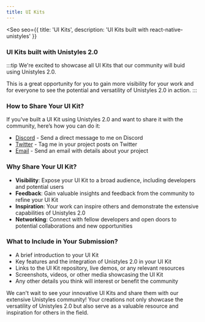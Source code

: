 ```yaml
---
title: UI Kits
---
```



<Seo
    seo={{
        title: 'UI Kits',
        description: 'UI Kits built with react-native-unistyles'
    }}
>

### UI Kits built with Unistyles 2.0

:::tip
We're excited to showcase all UI Kits that our community will buid using Unistyles 2.0.

This is a great opportunity for you to gain more visibility for your work and for everyone to see the potential and versatility of Unistyles 2.0 in action.
:::

### How to Share Your UI Kit?

If you've built a UI Kit using Unistyles 2.0 and want to share it with the community, here’s how you can do it:

- [Discord](https://discord.gg/akGHf27P4C) - Send a direct message to me on Discord
- [Twitter](todo) - Tag me in your project posts on Twitter
- [Email](todo) - Send an email with details about your project

### Why Share Your UI Kit?

- **Visibility**: Expose your UI Kit to a broad audience, including developers and potential users
- **Feedback**: Gain valuable insights and feedback from the community to refine your UI Kit
- **Inspiration**: Your work can inspire others and demonstrate the extensive capabilities of Unistyles 2.0
- **Networking**: Connect with fellow developers and open doors to potential collaborations and new opportunities


### What to Include in Your Submission?
- A brief introduction to your UI Kit
- Key features and the integration of Unistyles 2.0 in your UI Kit
- Links to the UI Kit repository, live demos, or any relevant resources
- Screenshots, videos, or other media showcasing the UI Kit
- Any other details you think will interest or benefit the community


We can't wait to see your innovative UI Kits and share them with our extensive Unistyles community! Your creations not only showcase the versatility of Unistyles 2.0 but also serve as a valuable resource and inspiration for others in the field.

</Seo>
